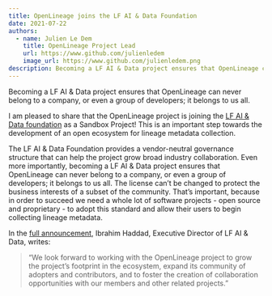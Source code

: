 ```yaml
---
title: OpenLineage joins the LF AI & Data Foundation
date: 2021-07-22
authors: 
  - name: Julien Le Dem
    title: OpenLineage Project Lead
    url: https://www.github.com/julienledem
    image_url: https://www.github.com/julienledem.png
description: Becoming a LF AI & Data project ensures that OpenLineage can never belong to a company, or even a group of developers; it belongs to us all.
---
```

Becoming a LF AI & Data project ensures that OpenLineage can never belong to a company, or even a group of developers; it belongs to us all.

<!--truncate-->

I am pleased to share that the OpenLineage project is joining the [LF AI & Data foundation](https://lfaidata.foundation) as a Sandbox Project! This is an important step towards the development of an open ecosystem for lineage metadata collection.

The LF AI & Data Foundation provides a vendor-neutral governance structure that can help the project grow broad industry collaboration. Even more importantly, becoming a LF AI & Data project ensures that OpenLineage can never belong to a company, or even a group of developers; it belongs to us all. The license can’t be changed to protect the business interests of a subset of the community. That’s important, because in order to succeed we need a whole lot of software projects - open source and proprietary - to adopt this standard and allow their users to begin collecting lineage metadata.

In the [full announcement](https://lfaidata.foundation/blog/2021/07/22/openlineage-joins-lf-ai-data-as-new-sandbox-project/), Ibrahim Haddad, Executive Director of LF AI & Data, writes:

> “We look forward to working with the OpenLineage project to grow the project’s footprint in the ecosystem, expand its community of adopters and contributors, and to foster the creation of collaboration opportunities with our members and other related projects.”

